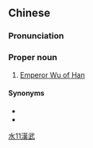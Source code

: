 {{also|汉武}}
==Chinese==
{{zh-forms|s=汉武}}

===Pronunciation===
{{zh-pron
|m=Hàn Wǔ
|cat=pn
}}

===Proper noun===
{{zh-proper noun}}

# [[w:Emperor Wu of Han|Emperor Wu of Han]]

====Synonyms====
* {{l|zh|漢武帝}}
* {{l|zh|武帝}}

[[Category:zh:People in Romance of the Three Kingdoms|水11漢武]]